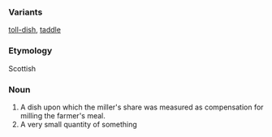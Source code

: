 ===Variants===
[[toll-dish]], [[taddle]]
===Etymology===
Scottish
===Noun===
#A dish upon which the miller's share was measured as compensation for milling the farmer's meal.
#A very small quantity of something